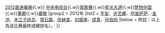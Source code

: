 {{Navbox
|name = 直通春晚全国十强
|title = 《[[直通春晚]]》历届全国十强
|state = expand
|group1 = 屆數
|list1 = [[直通春晚]]{{.w}}[[2012直通春晚]]{{.w}} [[中国中央电视台|中央电视台]]{{.w}}[[青歌赛]]{{.w}}[[星光大道 (央视节目)|星光大道]]{{.w}}[[梦想中国]]{{.w}}[[董卿]]{{.w}}[[春晚]]
|group2 = 2012年
|list2 = [[平安]]、[[许艺娜]]、[[阿普萨萨]]、[[金池]]、[[木江子组合]]、[[常石磊]]、[[张赫宣]]、[[刘威煌]]、[[成青]]、[[孙伯纶]] 
|below = 附註：以上為该比赛最終成績排名）。
}}<noinclude>